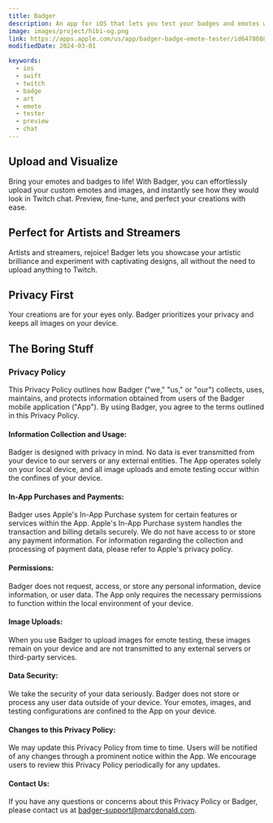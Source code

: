 ```yaml
---
title: Badger
description: An app for iOS that lets you test your badges and emotes without uploading them to Twitch
image: images/project/hibi-og.png
link: https://apps.apple.com/us/app/badger-badge-emote-tester/id6478088035
modifiedDate: 2024-03-01

keywords:
  - ios
  - swift
  - twitch
  - badge
  - art
  - emote
  - tester
  - preview
  - chat
---
```


## Upload and Visualize

Bring your emotes and badges to life! With Badger, you can effortlessly
upload your custom emotes and images, and instantly see how they would look in Twitch chat. Preview, fine-tune, and perfect your creations with ease.

## Perfect for Artists and Streamers

Artists and streamers, rejoice! Badger lets you showcase your
artistic brilliance and experiment with captivating designs, all without the need to upload anything to Twitch.

## Privacy First

Your creations are for your eyes only. Badger prioritizes your privacy and keeps all images on your device.

## The Boring Stuff

### Privacy Policy

This Privacy Policy outlines how Badger ("we," "us," or "our") collects, uses, maintains, and protects information obtained from users of the Badger mobile application ("App").
By using Badger, you agree to the terms outlined in this Privacy Policy.

#### Information Collection and Usage:

Badger is designed with privacy in mind. No data is ever transmitted from your device to our servers or any external entities. The App operates solely on your local device, and all image uploads and emote testing occur within the confines of your device.

#### In-App Purchases and Payments:

Badger uses Apple's In-App Purchase system for certain features or services within the App. Apple's In-App Purchase system handles the transaction and billing details securely. We do not have access to or store any payment information. For information regarding the collection and processing of payment data, please refer to Apple's privacy policy.

#### Permissions:

Badger does not request, access, or store any personal information, device information, or user data. The App only requires the necessary permissions to function within the local environment of your device.

#### Image Uploads:

When you use Badger to upload images for emote testing, these images remain on your device and are not transmitted to any external servers or third-party services.

#### Data Security:

We take the security of your data seriously. Badger does not store or process any user data outside of your device. Your emotes, images, and testing configurations are confined to the App on your device.

#### Changes to this Privacy Policy:

We may update this Privacy Policy from time to time. Users will be notified of any changes through a prominent notice within the App. We encourage users to review this Privacy Policy periodically for any updates.

#### Contact Us:

If you have any questions or concerns about this Privacy Policy or Badger, please contact us at
[badger-support@marcdonald.com](mailto:badger-support@marcdonald.com).
